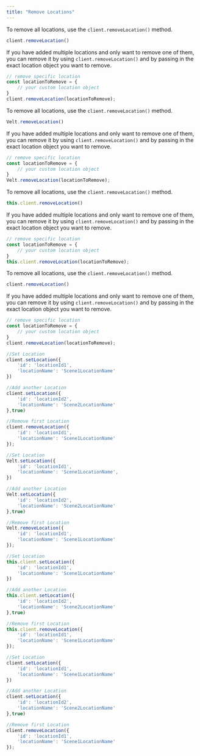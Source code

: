 ```yaml
---
title: "Remove Locations"
---
```


<Tabs>

<Tab title="React / Next.js">


<Steps>


<Step title="Removing all Locations">

To remove all locations, use the `client.removeLocation()` method.

```jsx
client.removeLocation()
```


</Step>

<Step title="Removing specific Locations">

If you have added multiple locations and only want to remove one of them, you can remove it by using `client.removeLocation()` and by passing in the exact location object you want to remove.

```jsx
// remove specific location
const locationToRemove = {
	// your custom location object
}
client.removeLocation(locationToRemove);
```


</Step>

</Steps>


</Tab>


<Tab title="HTML">

<Steps>


<Step title="Removing all Locations">

To remove all locations, use the `client.removeLocation()` method.

```jsx
Velt.removeLocation()
```


</Step>

<Step title="Removing specific Locations">

If you have added multiple locations and only want to remove one of them, you can remove it by using `client.removeLocation()` and by passing in the exact location object you want to remove.

```jsx
// remove specific location
const locationToRemove = {
	// your custom location object
}
Velt.removeLocation(locationToRemove);
```


</Step>

</Steps>

</Tab>

<Tab title="Angular">


<Steps>


<Step title="Removing all Locations">

To remove all locations, use the `client.removeLocation()` method.

```jsx
this.client.removeLocation()
```


</Step>

<Step title="Removing specific Locations">

If you have added multiple locations and only want to remove one of them, you can remove it by using `client.removeLocation()` and by passing in the exact location object you want to remove.

```jsx
// remove specific location
const locationToRemove = {
	// your custom location object
}
this.client.removeLocation(locationToRemove);
```


</Step>

</Steps>


</Tab>

<Tab title="Vue.js">


<Steps>


<Step title="Removing all Locations">

To remove all locations, use the `client.removeLocation()` method.

```jsx
client.removeLocation()
```


</Step>

<Step title="Removing specific Locations">

If you have added multiple locations and only want to remove one of them, you can remove it by using `client.removeLocation()` and by passing in the exact location object you want to remove.

```jsx
// remove specific location
const locationToRemove = {
	// your custom location object
}
client.removeLocation(locationToRemove);
```


</Step>

</Steps>


</Tab>

</Tabs>






<RequestExample>

```jsx React / Next.js
//Set Location
client.setLocation({
	'id': 'locationId1',
	'locationName': 'Scene1LocationName'
})

//Add another Location
client.setLocation({
	'id': 'locationId2',
	'locationName': 'Scene2LocationName'
},true)

//Remove first Location
client.removeLocation({
	'id': 'locationId1',
	'locationName': 'Scene1LocationName'
});
```



```jsx HTML
//Set Location
Velt.setLocation({
	'id': 'locationId1',
	'locationName': 'Scene1LocationName',
})

//Add another Location
Velt.setLocation({
	'id': 'locationId2',
	'locationName': 'Scene2LocationName'
},true)

//Remove first Location
Velt.removeLocation({
	'id': 'locationId1',
	'locationName': 'Scene1LocationName'
});
```

```jsx Angular
//Set Location
this.client.setLocation({
	'id': 'locationId1',
	'locationName': 'Scene1LocationName'
})

//Add another Location
this.client.setLocation({
	'id': 'locationId2',
	'locationName': 'Scene2LocationName'
},true)

//Remove first Location
this.client.removeLocation({
	'id': 'locationId1',
	'locationName': 'Scene1LocationName'
});
```

```jsx Vue.js
//Set Location
client.setLocation({
	'id': 'locationId1',
	'locationName': 'Scene1LocationName'
})

//Add another Location
client.setLocation({
	'id': 'locationId2',
	'locationName': 'Scene2LocationName'
},true)

//Remove first Location
client.removeLocation({
	'id': 'locationId1',
	'locationName': 'Scene1LocationName'
});
```

</RequestExample>












